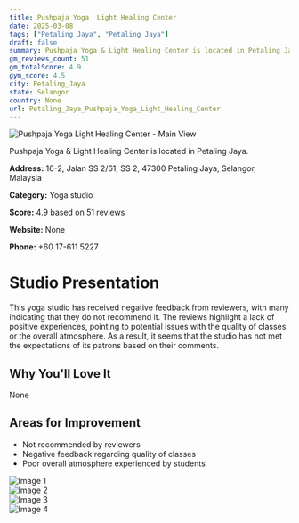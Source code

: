 ```yaml
---
title: Pushpaja Yoga  Light Healing Center
date: 2025-03-08
tags: ["Petaling Jaya", "Petaling Jaya"]  
draft: false
summary: Pushpaja Yoga & Light Healing Center is located in Petaling Jaya.
gm_reviews_count: 51
gm_totalScore: 4.9
gym_score: 4.5
city: Petaling_Jaya
state: Selangor
country: None
url: Petaling_Jaya_Pushpaja_Yoga_Light_Healing_Center
---
```


<div className="aspect-[16/9] relative my-8">
  <img 
    src="https://lh5.googleusercontent.com/p/AF1QipNKHO0wZnbVWxqCO9cvwWBsgB56a0-7CeikUsA8=w1920-h1080-k-no"
    alt="Pushpaja Yoga  Light Healing Center - Main View"
    className="object-cover absolute inset-0 w-full h-full rounded-lg"
  />
</div>

Pushpaja Yoga & Light Healing Center is located in Petaling Jaya.

**Address:** 16-2, Jalan SS 2/61, SS 2, 47300 Petaling Jaya, Selangor, Malaysia

**Category:** Yoga studio

**Score:** 4.9 based on 51 reviews

**Website:** None

**Phone:** +60 17-611 5227

# Studio Presentation

This yoga studio has received negative feedback from reviewers, with many indicating that they do not recommend it.
The reviews highlight a lack of positive experiences, pointing to potential issues with the quality of classes or the overall atmosphere. 
As a result, it seems that the studio has not met the expectations of its patrons based on their comments.

## Why You'll Love It

None

## Areas for Improvement

- Not recommended by reviewers
- Negative feedback regarding quality of classes
- Poor overall atmosphere experienced by students

<div className="grid grid-cols-1 xl:grid-cols-2 gap-4 my-8">
<div className="aspect-[4/3] relative"><img src="https://lh5.googleusercontent.com/p/AF1QipM4P59vmqfvpn-_i1OEdv6csDyL6bOTr4jPzfII=w1920-h1080-k-no" alt="Image 1" className="object-cover absolute inset-0 w-full h-full rounded-lg" /></div>
<div className="aspect-[4/3] relative"><img src="https://lh5.googleusercontent.com/p/AF1QipOiL6hQY1qDv-QUpP1I7fsxGoRJdzpkpEEvu-LE=w1920-h1080-k-no" alt="Image 2" className="object-cover absolute inset-0 w-full h-full rounded-lg" /></div>
<div className="aspect-[4/3] relative"><img src="https://lh5.googleusercontent.com/p/AF1QipNGwYBH3qY8-OOSkv79jXkWFM0WGvssDTvQGrxt=w1920-h1080-k-no" alt="Image 3" className="object-cover absolute inset-0 w-full h-full rounded-lg" /></div>
<div className="aspect-[4/3] relative"><img src="https://lh5.googleusercontent.com/p/AF1QipO1xDGaGTP-ymBT018klddinaD6Ey80SrPUOTU3=w1920-h1080-k-no" alt="Image 4" className="object-cover absolute inset-0 w-full h-full rounded-lg" /></div>
</div>